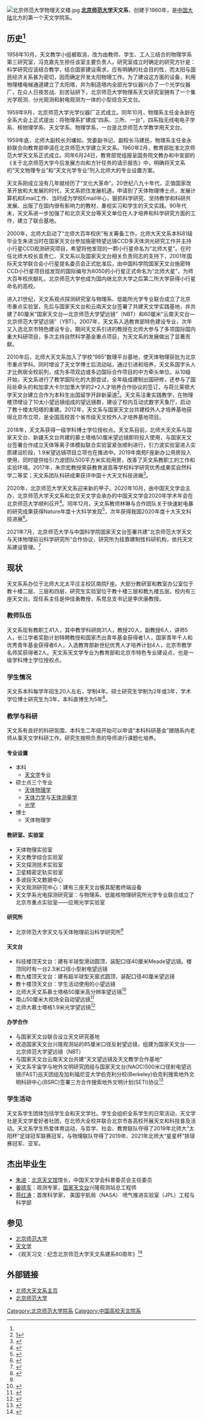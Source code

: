 [[File:北京师范大学物理天文楼.jpg|thumb]]
'''[[北京师范大学|北京师范大学]]天文系'''，创建于1960年，是[[中国大陆|中国大陆]]北方的第一个天文学院系。

== 历史<ref name="guantianxiwen60" /> ==

1958年10月，天文教学小组被取消，改为由教师、学生、工人三结合的物理学系第三研究室，冯克嘉先生担任该室主要负责人。研究室成立时确定的研究方针是：科学研究应该结合教学，结合国家建设需求，应有明确的社会目的性，而太阳与国民经济关系甚为密切，因而确定开发太阳物理工作。为了建设这方面的设备，利用物理楼电梯通道建立了太阳塔，并为制造塔内全部光学仪器兴办了一个光学仪器厂，在众人日夜苦战、刻苦钻研下，北京师范大学物理系天文研究室拥有了一个集光学观测、分光观测和射电观测为一体的小型综合天文台。

1959年9月，北京师范大学光学仪器厂正式成立。同年10月，物理系主任金永龄在全系大会上正式提出：将物理系扩建成“四系、三所、一台”，四系指无线电电子学系、核物理学系、天文学系、物理学系，一台是北京师范大学教学用天文台。

1959年底，北师大副校长刘墉如，党委副书记、副校长马建民，物理系主任金永龄联合向教育部申请在北京师范大学建立天文系。1960年2月，教育部批准北京师范大学天文系正式成立。同年6月24日，教育部党组报呈国务院文教办和中宣部的《关于北京师范大学今后发展方向和方针任务的请示报告》中，明确将天文系的“天文物理专业”和“天文光学专业”列入北师大的专业设置方案。

天文系刚成立没有几年就经历了“文化大革命”。20世纪八九十年代，正值国家改革开放和大发展的时代，天文系抓住发展机遇，申请到了天体物理博士点，发展计算机和Email工作、当时成为学校Email中心，狠抓科学研究、坚持教学和科研共发展、出版了在国内很有影响力的教材，重视实习和学生的天文实践。90年代末，天文系进一步加强了和北京天文台等天文单位在人才培养和科学研究方面的工作，建立了联合基地。

2000年，北师大启动了“北师大百年校庆”有关筹备工作，北师大天文系本科81级毕业生朱进当时在国家天文台参加施密特望远镜CCD多天体测光研究工作并主持小行星CCD观测研究项目，希望将他发现的一颗小行星命名为“北师大星”。在时任北师大校长袁贵仁、天文系以及国家天文台相关负责同志的支持下，2001年国际天文学联合会小行星提名委员会正式批准后，由中国科学院国家天文台施密特CCD小行星项目组发现的国际编号为8050的小行星正式命名为“北师大星”，为师大百年校庆献礼，北京师范大学也成为国内继北京大学之后第二所大学获得小行星命名的高校。

进入21世纪，天文系观点探测研究室与物理系、低能所光学专业联合成立了北京市重点实验室，先后与国家天文台和云南天文台签署了共建天文学实践基地，并共建了80厘米“国家天文台—北京师范大学望远镜”（NBT）和60厘米“云南天文台—北京师范大学望远镜”（YBT）。2007年，天文系入选教育部特色建设专业，次年又入选北京市特色建设专业。期间天文系引进的教授在北师大参与了多项国际国内重大科研项目，多次主持自然科学基金重点项目，为天文系的发展做出了显著贡献。

2010年后，北师大天文系加入了学校“985”数理平台基地，使天体物理获批为北京市重点学科。同时增设了天文学博士后流动站，通过引进和培养，天文系国字头人才比例居全校前列，成为多项双边或多边国际合作项目的中方牵头单位。从10级开始，天文系进行了教学国际化的大胆尝试，全年级成建制出国研修，还参与了国际处牵头的和加拿大卡尔加里大学的2+2人才培养合作协议的签订，与荷兰莱顿大学天文台建立合作为本科生出国留学开辟新渠道<ref>[https://web.archive.org/web/20180315202332/https://www.bnu.edu.cn/xzdt/85476.html]</ref>。天文系注重实践教学，在物理楼顶增设了10太小望远镜组成的望远镜群，建设了校内互动式数字天象厅，启动了教十楼太阳塔的重建。2012年，天文系与国家天文台共建校外人才培养基地获得北京市立项，是全国高校首个省市级天文校外人才培养基地项目。

2018年，天文系获得一级学科博士学位授权点。天文系目前，北师大天文系与国家天文台、新疆天文台共建的慕士塔格50厘米望远镜即将投入使用，与国家天文台签署合作成立天体等离子体模拟联合实验室紧张顺利进行，引力波实验室进入实质建设阶段，1.9米望远镜项目立项也在推进中。2019年南苑F座新办公用房投入使用，同时提供给引力波团队500平方米实验用房，改善了天文系教职工的工作和实验环境。2017年，朱宗宏教授荣获教育波高等学校科学研究优秀成果奖自然科学二等奖；天文系团队科研成果获评中国十大天文科技进展<ref>{{Cite web |url=https://astro.bnu.edu.cn/zw/xwkx/101259.html |title=存档副本 |access-date=2021-09-26 |archive-date=2021-09-26 |archive-url=https://web.archive.org/web/20210926130556/https://astro.bnu.edu.cn/zw/xwkx/101259.html }}</ref>。

2020年，北京师范大学天文系迎来新的甲子。2020年10月，由中国天文学会主办，北京师范大学天文系和北京天文学会承办的中国天文学会2020年学术年会在北京师范大学顺利召开<ref>{{Cite web |url=https://mp.weixin.qq.com/s/UtfzEmnwKOc3WmNBmDQScw |title=存档副本 |access-date=2021-09-26 |archive-date=2021-09-26 |archive-url=https://web.archive.org/web/20210926130558/https://mp.weixin.qq.com/s/UtfzEmnwKOc3WmNBmDQScw }}</ref>。同年12月，天文系教师林琳与合作团队关于快速射电暴的研究成果获得Nature年度十大科学发现<ref>{{Cite web |url=http://news.bnu.edu.cn/zx/xzdt/120032.htm |title=存档副本 |access-date=2021-09-26 |archive-date=2021-09-26 |archive-url=https://web.archive.org/web/20210926134221/http://news.bnu.edu.cn/zx/xzdt/120032.htm }}</ref>，次年获得我国2020年度十大天文科技进展<ref>{{Cite web |url=http://news.bnu.edu.cn//zx/xzdt/121440.htm |title=存档副本 |access-date=2021-09-26 |archive-date=2021-09-26 |archive-url=https://web.archive.org/web/20210926130556/http://news.bnu.edu.cn//zx/xzdt/121440.htm }}</ref>。

2021年7月，北京师范大学与中国科学院国家天文台签署共建“北京师范大学天文与天体物理前沿科学研究所”合作协议，研究所为挂靠建制性科研机构，依托天文系建设管理。<ref name="#1">{{Cite web |url=http://news.bnu.edu.cn/zx/ttgz/123746.htm |title=存档副本 |access-date=2021-09-26 |archive-date=2021-09-26 |archive-url=https://web.archive.org/web/20210926130617/http://news.bnu.edu.cn/zx/ttgz/123746.htm }}</ref>

==现状==

天文系系办位于北师大北太平庄主校区南院F座。大部分教研室和教室办公室位于教十楼二层、三层和四层，研究生实验室位于教十楼三层和教九楼五层。校内有三座天文台。现任系主任是仲佳勇教授，系党总支书记是李庆康教授。

===教师队伍===

天文系现有教职工41人，其中教学科研岗31人，教授20人，副教授6人，讲师5人，长江学者奖励计划特聘教授和国家杰出青年基金获得者1人，国家青年千人和优秀青年基金获得者6人，入选教育部新世纪优秀人才培养计划4人，北京市教学名师奖获得者2人。天文系天文学专业为教育部和北京市特色专业建设点，也是一级学科博士学位授权点。

===学生情况===

天文系本科每学年招生20人左右，学制4年。硕士研究生学制为2年或3年，学术学位博士研究生为3年，本科直博生为5年<ref>{{Cite web |url=http://jwb.bnu.edu.cn/post/884fd0 |title=存档副本 |access-date=2021-09-26 |archive-date=2021-09-26 |archive-url=https://web.archive.org/web/20210926130628/http://jwb.bnu.edu.cn/post/884fd0 }}</ref>。

===教学与科研===

天文系有良好的科研氛围，本科生二年级开始可以申请“本科科研基金”跟随系内老师从事天文学科研工作。研究生按照负责的导师进行课题化培养。

====专业设置====
*本科
**[[天文学|天文学]]专业
*硕士点三个专业
**[[天体物理学|天体物理学]]
**[[天体力学|天体力学]]与[[天体测量学|天体测量学]]
**[[光学|光学]]
*博士
**天体物理学

====教研室、实验室====
*天体物理实验室
*天文教学综合实验室
*天文探测技术实验室
*卫星精密定轨实验室
*多波段天文数据中心
*天文观测研究中心：建有三座天文台极其配套终端设备
*天文学系光电探测研究室：与物理系、低能核物理研究所光学专业联合成立了北京市重点实验室——应用光学实验室

====研究所====
*北京师范大学天文与天体物理前沿科学研究所<ref name="#1"/>

====天文台====
*科技楼顶天文台：建有半球型滑动圆顶，装配口径40厘米Meade望远镜。楼顶同时有一台2.3米口径小型射电望远镜
*教九楼顶天文台：建有超半球型天窗式圆顶，装配口径40厘米望远镜
*教十楼顶天文台：学生活动使用的小望远镜
*北师大天文系慕士塔格50厘米高分辨率望远镜<ref>{{Cite web |url=https://astro.bnu.edu.cn/zw/xwkx/101274.html |title=存档副本 |access-date=2021-09-26 |archive-date=2021-09-26 |archive-url=https://web.archive.org/web/20210926130556/https://astro.bnu.edu.cn/zw/xwkx/101274.html }}</ref>
*南山50厘米大视场全自动望远镜<ref>{{Cite web |url=https://astro.bnu.edu.cn/zw/xwkx/101272.html |title=存档副本 |access-date=2021-09-26 |archive-date=2021-09-26 |archive-url=https://web.archive.org/web/20210926130558/https://astro.bnu.edu.cn/zw/xwkx/101272.html }}</ref>
*北师大慕士塔格1.9米光学望远镜<ref>{{Cite web |url=https://astro.bnu.edu.cn/zw/xwkx/106274.html |title=存档副本 |access-date=2021-09-26 |archive-date=2021-09-26 |archive-url=https://web.archive.org/web/20210926130553/https://astro.bnu.edu.cn/zw/xwkx/106274.html }}</ref>

====办学合作====
*与国家天文台联合设立天文研究基地
*改造国家天文台兴隆观测站的85厘米口径反射望远镜，组建为国家天文台——北京师范大学望远镜（NBT）
*与国家天文台云南天文台共建“天文望远镜及天文教学合作基地”
*天文系宇宙学与地外文明研究团组与国家天文台(NAOC)500米口径射电望远镜(FAST)巡天团组及加利福尼亚大学伯克利分校(Berkeley)伯克利搜索地外文明科研中心(BSRC)签署三方合作搜索地外文明计划(SETI)协议<ref>{{Cite web |url=https://astro.bnu.edu.cn/zw/xwkx/101286.html |title=存档副本 |access-date=2021-09-26 |archive-date=2021-09-26 |archive-url=https://web.archive.org/web/20210926130558/https://astro.bnu.edu.cn/zw/xwkx/101286.html }}</ref>

===学生活动===
天文系学生团体包括学生会和天文学社。学生会组织全系学生的日常活动，天文学社是天文学爱好者社团，在北师大全校并联合北京市各高校开展天文和科技普及活动。天文系学生热爱体育运动，与哲学、社会、教育联队夺得了2019年北师大“太阳杯”足球冠军联赛冠军，与物理联队夺得了2019年、2021年北师大“星星杯”排球赛冠军、亚军。

==杰出毕业生==
*[[朱进|朱进]]：[[北京天文馆|北京天文馆]]馆长，中国天文学会科普委员会主任委员
*[[姜晓军|姜晓军]]：观测专家，[[国家天文台|国家天文台]]兴隆观测站总工程师
*[[蒋红涛|蒋红涛]]：首席科学家， 美国宇航局（NASA） 喷气推进实验室（JPL）工程与科学部

==参见==
*[[北京师范大学|北京师范大学]]
*[[天文学|天文学]]
*《观天习文：纪念北京师范大学天文系建系60周年》<ref name="guantianxiwen60">{{cite book |author1=陈黎 |author2=陈阳 |editor=孙真 李俊萍 |title=观天习文：纪念北京师范大学天文系建系60周年 |date=2020.10 |publisher=当代世界出版社 |location=北京市东城区地安门东大街70-9号 |isbn=978-7-5090-1344-1}}</ref>

==外部链接==
*[http://astro.bnu.edu.cn/ 北师大天文系主页] {{Wayback|url=http://astro.bnu.edu.cn/ |date=20220308230244 }}
*[http://www.bnu.edu.cn/ 北京师范大学]{{Wayback|url=http://www.bnu.edu.cn/ |date=20061102223807 }}

{{北京师范大学序列}}
[[Category:北京师范大学院系|Category:北京师范大学院系]]
[[Category:中国高校天文院系|Category:中国高校天文院系]]